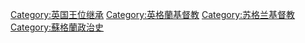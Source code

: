[[Category:英国王位继承|Category:英国王位继承]]
[[Category:英格蘭基督教|Category:英格蘭基督教]]
[[Category:苏格兰基督教|Category:苏格兰基督教]]
[[Category:蘇格蘭政治史|Category:蘇格蘭政治史]]
